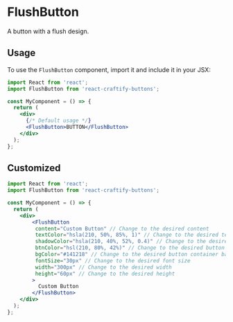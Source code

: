

<Meta title="Buttons/FlushButton" component={FlushButton}   />

# FlushButton

A button with a flush design.

## Usage

To use the `FlushButton` component, import it and include it in your JSX:


```jsx
import React from 'react';
import FlushButton from 'react-craftify-buttons';

const MyComponent = () => {
  return (
    <div>
      {/* Default usage */}
      <FlushButton>BUTTON</FlushButton>
    </div>
  );
};

```

## Customized 


```jsx
import React from 'react';
import FlushButton from 'react-craftify-buttons';

const MyComponent = () => {
  return (
    <div>
        <FlushButton
         content="Custom Button" // Change to the desired content
         textColor="hsla(210, 50%, 85%, 1)" // Change to the desired text color
         shadowColor="hsla(210, 40%, 52%, 0.4)" // Change to the desired shadow color
         btnColor="hsl(210, 80%, 42%)" // Change to the desired button background color
         bgColor="#141218" // Change to the desired button container background color
         fontSize="30px" // Change to the desired font size
         width="300px" // Change to the desired width
         height="60px" // Change to the desired height
        >
          Custom Button
        </FlushButton> 
    </div>
  );
};

```